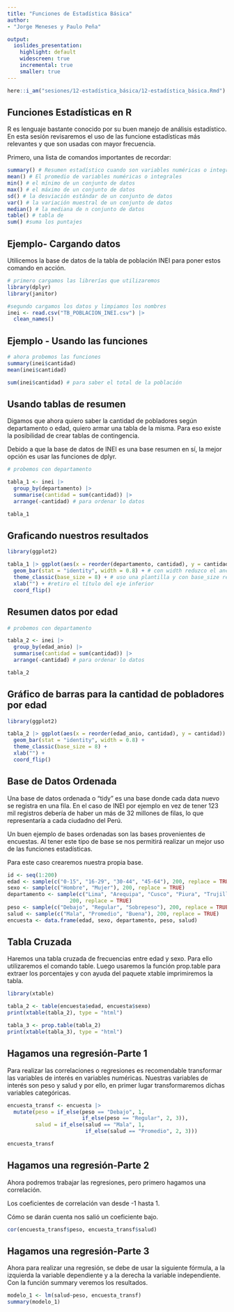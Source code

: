```yaml
---
title: "Funciones de Estadística Básica"
author:
- "Jorge Meneses y Paulo Peña"

output:
  ioslides_presentation:
    highlight: default
    widescreen: true
    incremental: true
    smaller: true
---
```


```r
here::i_am("sesiones/12-estadística_básica/12-estadística_básica.Rmd")
```

## Funciones Estadísticas en R

R es lenguaje bastante conocido por su buen manejo de análisis estadístico. En esta sesión revisaremos el uso de las funcione estadísticas más relevantes y que son usadas con mayor frecuencia.

Primero, una lista de comandos importantes de recordar:

```r
summary() # Resumen estadístico cuando son variables numéricas o integrales
mean() # El promedio de variables numéricas o integrales
min() # el mínimo de un conjunto de datos
max() # el máximo de un conjunto de datos
sd() # la desviación estándar de un conjunto de datos
var() # la variación muestral de un conjunto de datos
median() # la mediana de n conjunto de datos
table() # tabla de 
sum() #suma los puntajes
```

## Ejemplo- Cargando datos

Utilicemos la base de datos de la tabla de población INEI para poner estos comando en acción.

```r

# primero cargamos las librerías que utilizaremos
library(dplyr)
library(janitor)

#segundo cargamos los datos y limpiamos los nombres
inei <- read.csv("TB_POBLACION_INEI.csv") |>
  clean_names() 
```

## Ejemplo - Usando las funciones {.smaller}

```r

# ahora probemos las funciones
summary(inei$cantidad)
mean(inei$cantidad) 

sum(inei$cantidad) # para saber el total de la población
```

## Usando tablas de resumen {.smaller}

Digamos que ahora quiero saber la cantidad de pobladores según departamento o edad, quiero armar una tabla de la misma. Para eso existe la posibilidad de crear tablas de contingencia.

Debido a que la base de datos de INEI es una base resumen en sí, la mejor opción es usar las funciones de dplyr.

```r

# probemos con departamento

tabla_1 <- inei |>
  group_by(departamento) |>
  summarise(cantidad = sum(cantidad)) |>
  arrange(-cantidad) # para ordenar lo datos

tabla_1
```

## Graficando nuestros resultados {.smaller}

```r
library(ggplot2)

tabla_1 |> ggplot(aes(x = reorder(departamento, cantidad), y = cantidad)) +
  geom_bar(stat = "identity", width = 0.8) + # con width reduzco el ancho de barras
  theme_classic(base_size = 8) + # uso una plantilla y con base_size reduzco la letra
  xlab("") + #retiro el título del eje inferior
  coord_flip()
```

## Resumen datos por edad {.smaller}

```r

# probemos con departamento

tabla_2 <- inei |>
  group_by(edad_anio) |>
  summarise(cantidad = sum(cantidad)) |>
  arrange(-cantidad) # para ordenar lo datos

tabla_2
```

## Gráfico de barras para la cantidad de pobladores por edad {.smaller}

```r
library(ggplot2)

tabla_2 |> ggplot(aes(x = reorder(edad_anio, cantidad), y = cantidad)) +
  geom_bar(stat = "identity", width = 0.8) + 
  theme_classic(base_size = 8) + 
  xlab("") +
  coord_flip()
```

## Base de Datos Ordenada {.smaller}

Una base de datos ordenada o "tidy" es una base donde cada data nuevo se registra en una fila. En el caso de INEI por ejemplo en vez de tener 123 mil registros debería de haber un más de 32 millones de filas, lo que representaría a cada ciudadno del Perú.

Un buen ejemplo de bases ordenadas son las bases provenientes de encuestas. Al tener este tipo de base se nos permitirá realizar un mejor uso de las funciones estadísticas.

Para este caso crearemos nuestra propia base.

```r

id <- seq(1:200)
edad <- sample(c("0-15", "16-29", "30-44", "45-64"), 200, replace = TRUE)
sexo <- sample(c("Hombre", "Mujer"), 200, replace = TRUE)
departamento <- sample(c("Lima", "Arequipa", "Cusco", "Piura", "Trujillo"),
                    200, replace = TRUE)
peso <- sample(c("Debajo", "Regular", "Sobrepeso"), 200, replace = TRUE)
salud <- sample(c("Mala", "Promedio", "Buena"), 200, replace = TRUE)
encuesta <- data.frame(edad, sexo, departamento, peso, salud)

```

## Tabla Cruzada {.smaller}

Haremos una tabla cruzada de frecuencias entre edad y sexo. Para ello utilizaremos el comando table. Luego usaremos la función prop.table para extraer los porcentajes y con ayuda del paquete xtable imprimiremos la tabla.

```r
library(xtable)

tabla_2 <- table(encuesta$edad, encuesta$sexo)
print(xtable(tabla_2), type = "html")

tabla_3 <- prop.table(tabla_2) 
print(xtable(tabla_3), type = "html")
```

## Hagamos una regresión-Parte 1 {.smaller}

Para realizar las correlaciones o regresiones es recomendable transformar las variables de interés en variables numéricas. Nuestras variables de interés son peso y salud y por ello, en primer lugar transformaremos dichas variables categóricas.

```r

encuesta_transf <- encuesta |>
  mutate(peso = if_else(peso == "Debajo", 1,
                        if_else(peso == "Regular", 2, 3)),
         salud = if_else(salud == "Mala", 1,
                         if_else(salud == "Promedio", 2, 3)))

encuesta_transf
```

## Hagamos una regresión-Parte 2 {.smaller}

Ahora podremos trabajar las regresiones, pero primero hagamos una correlación.

Los coeficientes de correlación van desde -1 hasta 1.

Cómo se darán cuenta nos salió un coeficiente bajo.

```r
cor(encuesta_transf$peso, encuesta_transf$salud)
```

## Hagamos una regresión-Parte 3 {.smaller}

Ahora para realizar una regresión, se debe de usar la siguiente fórmula, a la izquierda la variable dependiente y a la derecha la variable independiente. Con la función summary veremos los resultados.

```r
modelo_1 <- lm(salud~peso, encuesta_transf)
summary(modelo_1)
```
